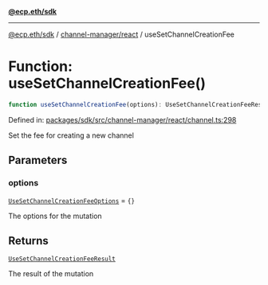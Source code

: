 [**@ecp.eth/sdk**](../../../index.mdx)

***

[@ecp.eth/sdk](/sdk-reference/index.mdx) / [channel-manager/react](/sdk-reference/channel-manager/react/index.mdx) / useSetChannelCreationFee

# Function: useSetChannelCreationFee()

```ts
function useSetChannelCreationFee(options): UseSetChannelCreationFeeResult;
```

Defined in: [packages/sdk/src/channel-manager/react/channel.ts:298](https://github.com/ecp-eth/comments-monorepo/blob/main/packages/sdk/src/channel-manager/react/channel.ts#L298)

Set the fee for creating a new channel

## Parameters

### options

[`UseSetChannelCreationFeeOptions`](/sdk-reference/channel-manager/react/type-aliases/UseSetChannelCreationFeeOptions.mdx) = `{}`

The options for the mutation

## Returns

[`UseSetChannelCreationFeeResult`](/sdk-reference/channel-manager/react/type-aliases/UseSetChannelCreationFeeResult.mdx)

The result of the mutation
